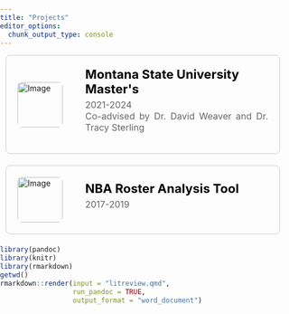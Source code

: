 ```yaml
---
title: "Projects"
editor_options: 
  chunk_output_type: console
---
```


```{=html}
<!DOCTYPE html>
<html lang="en">
<head>
<meta charset="UTF-8">
<meta name="viewport" content="width=device-width, initial-scale=1.0">
<title>Box with Rounded Edges</title>
<style>
  body {
    margin: 0; /* Remove default margin */
    padding: 0; /* Remove default padding */
  }

  .container {
    width: calc(100% - 20px); /* Adjusted width to fit the screen and account for margins */
    max-width: 600px; /* Limiting maximum width */
    height: auto; /* Set container height */
    border: 0.5px solid #ccc; /* Light grey color */
    border-radius: 8px; /* Less rounded edges */
    overflow: hidden; /* Hide overflow content */
    margin-bottom: 20px; /* Add margin to create space between rows */
    margin-right: auto; /* Push containers to the left */
    margin-left: 10px; /* Adjust margin between the left side of the screen */
    display: flex; /* Use flexbox for layout */
    align-items: center; /* Center items vertically */
    text-decoration: none; /* Remove underline */
  }
  
  .container:last-child {
    margin-bottom: 0; /* Remove margin from the last box */
  }
  
  .container:hover {
    box-shadow: 0 10px 20px rgba(0, 0, 0, 0.1); /* Increased shadow on hover */
  }
  
  .image-container {
    padding: 20px;
    box-sizing: border-box;
  }
  
  .image-container img {
    width: 80px; /* Adjusted width for smaller image */
    height: auto;
    display: block;
    border-radius: 8px; /* Rounded corners for image */
  }
  
  .content {
    padding: 20px;
    box-sizing: border-box;
    flex: 1; /* Take remaining space */
  }
  
  .text h1 {
    font-size: 22px; /* Adjusted text size */
    margin-top: 0;
    margin-bottom: 5px; /* Adjust margin between large and small text */
    color: black;
  }
  .text h1:hover {
    color: #2068DC; /* Change text color to blue on hover */
  }
  
  .text p {
    font-size: 16px;
    margin-top: 5px;
    color: #666;
    text-align: justify; /* Align text */
  }

  @media (max-width: 768px) {
    .container {
      width: calc(100% - 20px); /* Adjusted width to fit the screen */
    }
  }
</style>
</head>
<body>
  <a href="projects/msu-masters.qmd" class="container">
    <div class="image-container">
      <img src="../img/projects-logos/msu-logo.jpg" alt="Image">
    </div>
    <div class="content">
      <div class="text">
        <h1>Montana State University Master's</h1>
        <p>2021-2024<br> Co-advised by Dr. David Weaver and Dr. Tracy Sterling</p>
      </div>
    </div>
  </a>
  <a href="projects/bballtool.qmd" class="container">
    <div class="image-container">
      <img src="../img/projects-logos/bballref-logo-circle.jpg" alt="Image">
    </div>
    <div class="content">
      <div class="text">
        <h1>NBA Roster Analysis Tool</h1>
        <p>2017-2019</p>
      </div>
    </div>
  </a>
</body>
</html>

```

```r
library(pandoc)
library(knitr)
library(rmarkdown)
getwd()
rmarkdown::render(input = "litreview.qmd", 
                  run_pandoc = TRUE,
                  output_format = "word_document")


```

